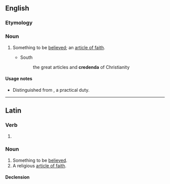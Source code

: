 ==English==

===Etymology===
{{bor|en|la|credendum}}

===Noun===
{{en-noun|credenda}}

# {{lb|en|theology}} Something to be [[believe]]d; an [[article of faith]].
#* South
#*: the great articles and '''credenda''' of Christianity

====Usage notes====
* Distinguished from {{m|en|agendum}}, a practical duty.

{{Webster 1913}}

----

==Latin==

===Verb===
{{la-verb-form|crēdendum}}

# {{inflection of|la|crēdō||acc|gerund}}

===Noun===
{{la-noun|crēdendum<2>}}

# Something to be [[believed]].
# A religious [[article of faith]].

====Declension====
{{la-ndecl|crēdendum<2>}}